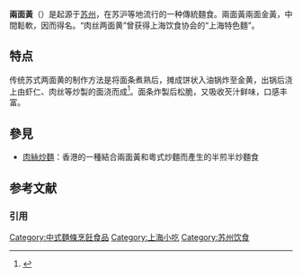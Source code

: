 '''兩面黃'''（{{Sha|p1=lhanmhihhuang|ipa=[liã̀mi̋ɦuɑ̃᷆]|ref=1}}）是起源于[[苏州|苏州]]，在苏沪等地流行的一种傳統麵食。兩面黃兩面金黃，中間鬆軟，因而得名。“肉丝两面黄”曾获得上海饮食协会的“上海特色麵”。

==特点==
传统苏式两面黄的制作方法是将面条煮熟后，摊成饼状入油锅炸至金黄，出锅后浇上由虾仁、肉丝等炒製的面浇而成<ref>{{cite web |title=他把所有苏帮菜都做成面的浇头 |url=http://www.subaonet.com/2017/0120/1920092.shtml |website=苏州新闻网 |publisher=城市早8点 |accessdate=2020-01-14 |archive-date=2020-01-14 |archive-url=https://web.archive.org/web/20200114012133/http://www.subaonet.com/2017/0120/1920092.shtml |dead-url=no }}</ref>。面条炸製后松脆，又吸收芡汁鲜味，口感丰富。

==參見==
*[[肉絲炒麵|肉絲炒麵]]：香港的一種結合兩面黃和粵式炒麵而產生的半煎半炒麵食

== 参考文献 ==
=== 引用 ===
{{Reflist}}

{{DEFAULTSORT:L}}
[[Category:中式麵條烹飪食品|Category:中式麵條烹飪食品]]
[[Category:上海小吃|Category:上海小吃]]
[[Category:苏州饮食|Category:苏州饮食]]
{{food-stub}}